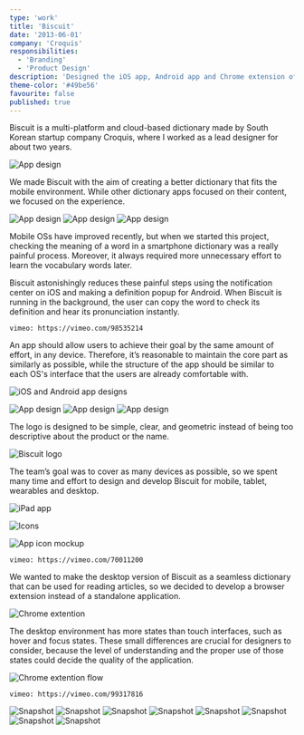 ```yaml
---
type: 'work'
title: 'Biscuit'
date: '2013-06-01'
company: 'Croquis'
responsibilities:
  - 'Branding'
  - 'Product Design'
description: 'Designed the iOS app, Android app and Chrome extension of Biscuit, a cloud-based dictionary app.'
theme-color: '#49be56'
favourite: false
published: true
---
```



Biscuit is a multi-platform and cloud-based dictionary made by South Korean startup company Croquis, where I worked as a lead designer for about two years.

<ImageContainer maxSize={600} noShadow noBorder noCaption>

![App design](works-biscuit-01.png)

</ImageContainer>

We made Biscuit with the aim of creating a better dictionary that fits the mobile environment. While other dictionary apps focused on their content, we focused on the experience.


<ImageContainer grid={3} noCaption blockCaption="iOS app design">

![App design](works-biscuit-02.png)
![App design](works-biscuit-03.png)
![App design](works-biscuit-04.png)

</ImageContainer>

Mobile OSs have improved recently, but when we started this project, checking the meaning of a word in a smartphone dictionary was a really painful process. Moreover, it always required more unnecessary effort to learn the vocabulary words later.

Biscuit astonishingly reduces these painful steps using the notification center on iOS and making a definition popup for Android. When Biscuit is running in the background, the user can copy the word to check its definition and hear its pronunciation instantly.

<VideoContainer>

`vimeo: https://vimeo.com/98535214`

</VideoContainer>

An app should allow users to achieve their goal by the same amount of effort, in any device. Therefore, it’s reasonable to maintain the core part as similarly as possible, while the structure of the app should be similar to each OS's interface that the users are already comfortable with.

<ImageContainer noShadow noBorder>

![iOS and Android app designs](works-biscuit-05.png)

</ImageContainer>

<ImageContainer grid={3} noCaption blockCaption="Android app design">

![App design](works-biscuit-06.jpg)
![App design](works-biscuit-07.jpg)
![App design](works-biscuit-08.jpg)

</ImageContainer>

The logo is designed to be simple, clear, and geometric instead of being too descriptive about the product or the name.

<ImageContainer noShadow noBorder>

![Biscuit logo](works-biscuit-09.svg)

</ImageContainer>

The team’s goal was to cover as many devices as possible, so we spent many time and effort to design and develop Biscuit for mobile, tablet, wearables and desktop.

<ImageContainer noShadow noBorder>

![iPad app](works-biscuit-10.png)

</ImageContainer>

<ImageContainer maxSize={600} noShadow noBorder>

![Icons](works-biscuit-11.svg)

</ImageContainer>

<ImageContainer maxSize={280} noShadow noBorder noCaption>

![App icon mockup](works-biscuit-12.png)

</ImageContainer>

<VideoContainer>

`vimeo: https://vimeo.com/70011200`

</VideoContainer>

We wanted to make the desktop version of Biscuit as a seamless dictionary that can be used for reading articles, so we decided to develop a browser extension instead of a standalone application.

<ImageContainer>

![Chrome extention](works-biscuit-13.png)

</ImageContainer>

The desktop environment has more states than touch interfaces, such as hover and focus states. These small differences are crucial for designers to consider, because the level of understanding and the proper use of those states could decide the quality of the application.

<ImageContainer size="medium" noShadow noBorder>

![Chrome extention flow](works-biscuit-14.png)

</ImageContainer>

<VideoContainer>

`vimeo: https://vimeo.com/99317816`

</VideoContainer>

<ImageContainer grid={8} noCaption noShadow>

![Snapshot](works-biscuit-15.jpg)
![Snapshot](works-biscuit-16.jpg)
![Snapshot](works-biscuit-17.jpg)
![Snapshot](works-biscuit-18.jpg)
![Snapshot](works-biscuit-19.jpg)
![Snapshot](works-biscuit-20.jpg)
![Snapshot](works-biscuit-21.jpg)
![Snapshot](works-biscuit-22.jpg)

</ImageContainer>
